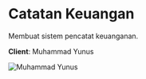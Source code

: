 # Catatan Keuangan 

Membuat sistem pencatat keuanganan.

**Client**: Muhammad Yunus

![Muhammad Yunus](./client/my.png)